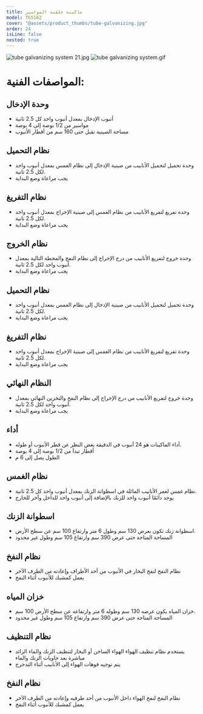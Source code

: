 ```yaml
---
title: ماكينة جلفنة المواسير
model: TGS162
cover: "@assets/product_thumbs/tube-galvanizing.jpg"
order: 24
isLine: false
nested: true
---
```



<ProductTabs />

![tube galvanizing system 21.jpg](@assets/article_images/tube-galvanizing/tube-galvanizing-system-21.jpg)
![tube galvanizing system.gif](@assets/article_images/tube-galvanizing/tube-galvanizing-system.gif)

# **المواصفات الفنية:**

## **وحدة الإدخال**

-   أنبوب الإدخال بمعدل أنبوب واحد كل 2.5 ثانية
-   مواسير من 1/2 بوصة إلى 4 بوصة
-   مساحة الصينية تقبل حتى 160 سم من أقطار الأنبوب

## **نظام التحميل**

-   وحدة تحميل لتحميل الأنابيب من صينية الإدخال إلى نظام الغمس بمعدل أنبوب واحد لكل 2.5 ثانية.
-   يجب مراعاة وضع البداية

## **نظام التفريغ**

-   وحدة تفريغ لتفريغ الأنابيب من نظام الغمس إلى صينية الإخراج بمعدل أنبوب واحد لكل 2.5 ثانية.
-   يجب مراعاة وضع البداية

## **نظام الخروج**

-   وحدة خروج لتفريغ الأنابيب من درج الإخراج إلى نظام النفخ والمحطة التالية بمعدل أنبوب واحد لكل 2.5 ثانية.
-   يجب مراعاة وضع البداية

## **نظام التحميل**

-   وحدة تحميل لتحميل الأنابيب من صينية الإدخال إلى نظام الغمس بمعدل أنبوب واحد لكل 2.5 ثانية.
-   يجب مراعاة وضع البداية

## **نظام التفريغ**

-   وحدة تفريغ لتفريغ الأنابيب من نظام الغمس إلى صينية الإخراج بمعدل أنبوب واحد لكل 2.5 ثانية.
-   يجب مراعاة وضع البداية

## **النظام النهائي**

-   وحدة خروج لتفريغ الأنابيب من درج الإخراج إلى نظام النفخ والتخزين النهائي بمعدل أنبوب واحد لكل 2.5 ثانية.
-   يجب مراعاة وضع البداية

## **أداء**

-   أداء الماكينات هو 24 أنبوب في الدقيقة بغض النظر عن قطر الأنبوب أو طوله.
-   أقطار تبدأ من 1/2 بوصة إلى 4 بوصة
-   الطول يصل إلى 6 م

## **نظام الغمس**

-   نظام غمس لغمر الأنابيب المائلة في اسطوانة الزنك بمعدل أنبوب واحد كل 2.5 ثانية.
-   يوجد دائمًا أنبوب واحد للزنك بالإضافة إلى أنبوب واحد للداخل وآخر للخارج

## **اسطوانة الزنك**

-   اسطوانة زنك تكون بعرض 130 سم وطول 6 متر وارتفاع 100 سم عن سطح الأرض.
-   المساحة المتاحة حتى عرض 390 سم وارتفاع 105 سم وطول غير محدود

## **نظام النفخ**

-   نظام النفخ لنفخ البخار في الأنبوب من أحد الأطراف وإعادته من الطرف الآخر
-   يعمل كمشبك للأنبوب أثناء النفخ

## **خزان المياه**

-   خزان المياه يكون عرضه 130 سم وطوله 6 متر وارتفاعه عن سطح الأرض 100 سم.
-   المساحة المتاحة حتى عرض 390 سم وارتفاع 105 سم وطول غير محدود

## **نظام التنظيف**

-   يستخدم نظام تنظيف الهواء الهواء الساخن أو البخار لتنظيف الزنك والماء الزائد مباشرة بعد حاويات الزنك والماء
-   يتم توجيه فوهات الهواء إلى الأنابيب أثناء التدحرج

## **نظام النفخ**

-   نظام النفخ لنفخ الهواء داخل الأنبوب من أحد طرفيه وإعادته من الطرف الآخر
-   يعمل كمشبك للأنبوب أثناء النفخ
